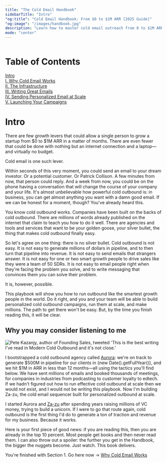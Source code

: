 ```yaml
---
title: "The Cold Email Handbook"
sidebarTitle: "Intro"
"og:title": "Cold Email Handbook: From $0 to $1M ARR [2025 Guide]"
"og:image": "/images/handbook.jpg"
description: "Learn how to master cold email outreach from 0 to $1M ARR. A comprehensive playbook on infrastructure, copywriting, and AI-powered personalization at scale."
mode: "center"
---
```


<img
  className="maxHeight=[20px]"
  src="/images/stardew-emailing.png"
  alt=""
/>

# Table of Contents

[Intro](/handbook/cold-email/intro#intro)<br/>
[I. Why Cold Email Works](/handbook/cold-email/why-cold-email-works)<br/>
[II. The Infrastructure](/handbook/cold-email/the-infrastructure)<br/>
[III. Writing Great Emails](/handbook/cold-email/writing-great-emails)<br/>
[IV. Sending Personalized Email at Scale](/handbook/cold-email/personalizing-at-scale)<br/>
[V. Launching Your Campaigns](/handbook/cold-email/launching)

# Intro

There are few growth levers that could allow a single person to grow a startup from $0 to &#36;1M ARR in a matter of months. There are even fewer that could be done with nothing but an internet connection and a laptop—and virtually no budget.

<Tooltip tip="Reaching out to people you don't know to start a conversation.">Cold email</Tooltip> is one such lever.

Within seconds of this very moment, you could send an email to your dream investor. Or a potential customer. Or Patrick Collison. A few minutes from now, that person could reply. And a week from now, you could be on the phone having a conversation that will change the course of your company and your life. It's almost unbelievable how powerful cold outbound is: in business, you can get almost anything you want with a damn good email. If we can be honest for a moment, though? You've already heard this.

You know cold outbound works. Companies have been built on the backs of cold outbound. There are millions of words already published on the internet that claim to teach you how to do it well. There are agencies and tools and services that want to be your golden goose, your silver bullet, the thing that makes cold outbound finally easy.

So let's agree on one thing: there is no silver bullet. Cold outbound is not easy. It is not easy to generate millions of dollars in pipeline, and to then turn that pipeline into revenue. It is not easy to send emails that strangers answer. It is not easy for one or two smart growth people to drive sales like they were a team of 50 SDRs. It is not easy to email people right when they're facing the problem you solve, and to write messaging that convinces them you can solve their problem.

It is, however, possible.

This playbook will show you how to run outbound like the smartest growth people in the world. Do it right, and you and your team will be able to build personalized cold outbound campaigns, run them at scale, and make millions. The path to get there won't be easy. But, by the time you finish reading this, it will be clear.

## Why you may consider listening to me

<img
  className=""
  src="/images/pete-quote.png"
  alt="Pete Kazanjy, author of Founding Sales, tweeted 'This is the best writing I've read in Modern Cold Outbound and it's not close.'"
/>

I bootstrapped a cold outbound agency called [Aurora](https://helloaurora.com): we're on track to generate $500M in pipeline for our clients in {new Date().getFullYear()}, and we hit &#36;1M in ARR in less than 12 months—all using the tactics you'll find below. We have sent millions of emails and booked thousands of meetings, for companies in industries from podcasting to customer loyalty to edtech. If we hadn't figured out how to run effective cold outbound at scale then we would not exist, and I would not be writing this playbook. Now I'm building Za-zu, the cold email sequencer built for personalized outbound at scale.

I started Aurora and [Za-zu](https://za-zu.com) after spending years raising millions of VC money, trying to build a unicorn. If I were to go that route again, cold outbound is the first thing I'd do to generate a ton of traction and revenue for my business. Because it works.

Here is your first piece of good news: if you are reading this, then you are already in the top 10 percent. Most people get books and then never read them. I can also throw out a spoiler: the further you get in the Handbook, the bigger the nuggets become. Just watch. This book delivers.

You're finished with Section 1. Go here now -> [Why Cold Email Works](/handbook/cold-email/why-cold-email-works)